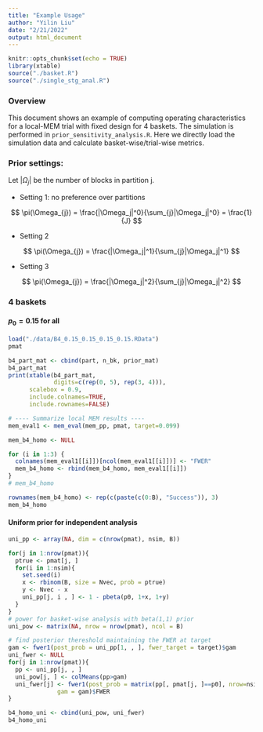 ```yaml
---
title: "Example Usage"
author: "Yilin Liu"
date: "2/21/2022"
output: html_document
---
```


```r
knitr::opts_chunk$set(echo = TRUE)
library(xtable)
source("./basket.R")
source("./single_stg_anal.R")
```

### Overview

This document shows an example of computing operating characteristics for a local-MEM trial with fixed design for 4 baskets. The simulation is performed in `prior_sensitivity_analysis.R`. Here we directly load the simulation data and calculate basket-wise/trial-wise metrics.

### Prior settings:

Let $|\Omega_j|$ be the number of blocks in partition j.

* Setting 1: no preference over partitions

$$
\pi(\Omega_{j}) = \frac{|\Omega_j|^0}{\sum_{j}|\Omega_j|^0} = \frac{1}{J}
$$

* Setting 2

$$
\pi(\Omega_{j}) = \frac{|\Omega_j|^1}{\sum_{j}|\Omega_j|^1}
$$

* Setting 3

$$
\pi(\Omega_{j}) = \frac{|\Omega_j|^2}{\sum_{j}|\Omega_j|^2}
$$

### 4 baskets

#### $p_0=0.15$ for all

```r
load("./data/B4_0.15_0.15_0.15_0.15.RData")
pmat
```

```r
b4_part_mat <- cbind(part, n_bk, prior_mat)
b4_part_mat
print(xtable(b4_part_mat,
             digits=c(rep(0, 5), rep(3, 4))),
      scalebox = 0.9,
      include.colnames=TRUE,
      include.rownames=FALSE)
```


```r
# ---- Summarize local MEM results ----
mem_eval1 <- mem_eval(mem_pp, pmat, target=0.099)
```

```r
mem_b4_homo <- NULL

for (i in 1:3) {
  colnames(mem_eval1[[i]])[ncol(mem_eval1[[i]])] <- "FWER"
  mem_b4_homo <- rbind(mem_b4_homo, mem_eval1[[i]])
}
# mem_b4_homo

rownames(mem_b4_homo) <- rep(c(paste(c(0:B), "Success")), 3)
mem_b4_homo
```

#### Uniform prior for independent analysis


```r
uni_pp <- array(NA, dim = c(nrow(pmat), nsim, B))

for(j in 1:nrow(pmat)){
  ptrue <- pmat[j, ]
  for(i in 1:nsim){
    set.seed(i)
    x <- rbinom(B, size = Nvec, prob = ptrue)
    y <- Nvec - x
    uni_pp[j, i , ] <- 1 - pbeta(p0, 1+x, 1+y)
  }
}
# power for basket-wise analysis with beta(1,1) prior
uni_pow <- matrix(NA, nrow = nrow(pmat), ncol = B)

# find posterior thereshold maintaining the FWER at target
gam <- fwer1(post_prob = uni_pp[1, , ], fwer_target = target)$gam
uni_fwer <- NULL
for(j in 1:nrow(pmat)){
  pp <- uni_pp[j, , ]
  uni_pow[j, ] <- colMeans(pp>gam)
  uni_fwer[j] <- fwer1(post_prob = matrix(pp[, pmat[j, ]==p0], nrow=nsim),
              gam = gam)$FWER
}

b4_homo_uni <- cbind(uni_pow, uni_fwer)
b4_homo_uni
```

